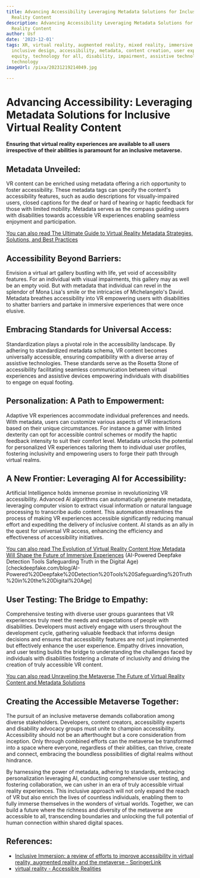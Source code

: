 ```yaml
---
title: Advancing Accessibility Leveraging Metadata Solutions for Inclusive Virtual
  Reality Content
description: Advancing Accessibility Leveraging Metadata Solutions for Inclusive Virtual
  Reality Content
author: Usf
date: '2023-12-01'
tags: XR, virtual reality, augmented reality, mixed reality, immersive technology,
  inclusive design, accessibility, metadata, content creation, user experience, digital
  equity, technology for all, disability, impairment, assistive technology, adaptive
  technology
imageUrl: /pixa/20231219214049.jpg

---
```

# Advancing Accessibility: Leveraging Metadata  Solutions for Inclusive Virtual  Reality  Content

**Ensuring that virtual reality experiences are available to all users irrespective of their abilities is  paramount  for an inclusive metaverse.**

## Metadata Unveiled:

VR content can be enriched using metadata  offering a rich opportunity to foster accessibility. These metadata tags can specify the content's accessibility features, such as  audio descriptions for visually-impaired users, closed captions for the deaf or hard of hearing  or haptic feedback for those with limited  mobility.   Metadata serves as the compass guiding users with disabilities towards accessible VR experiences enabling  seamless  enjoyment and participation.

[You can also read The Ultimate Guide to Virtual Reality  Metadata Strategies, Solutions, and Best Practices](The%20Ultimate%20Guide%20to%20Virtual%20Reality%20Metadata%20Strategies%2C%20Solutions%2C%20and%20Best%20Practices)


## Accessibility Beyond Barriers:

Envision a virtual art gallery bustling with life, yet void of accessibility features. For  an individual with  visual impairments, this gallery may as well be an empty void. But with  metadata that individual can revel in the splendor of Mona Lisa's smile or the intricacies of Michelangelo's David. Metadata breathes accessibility  into VR empowering users with disabilities to shatter barriers and partake in  immersive experiences that were once elusive.

##  Embracing Standards for  Universal  Access:

Standardization plays a pivotal  role in the accessibility  landscape. By adhering to standardized metadata schema, VR content becomes universally accessible, ensuring compatibility with a  diverse  array of  assistive technologies. These  standards serve as the Rosetta Stone of accessibility facilitating  seamless communication between  virtual experiences and assistive devices empowering individuals with disabilities to engage on  equal footing.

## Personalization: A Path to Empowerment:

Adaptive VR experiences  accommodate individual  preferences and needs. With metadata, users can  customize various aspects of VR interactions based on their unique circumstances. For instance a gamer with limited dexterity can opt for accessible control schemes or modify the  haptic feedback intensity to suit their comfort level. Metadata unlocks the  potential for personalized VR experiences tailoring them to individual user profiles, fostering inclusivity and empowering users to forge their path through virtual realms.

## A New Frontier: Leveraging AI for Accessibility:

Artificial Intelligence holds immense promise in revolutionizing VR accessibility.  Advanced AI algorithms can  automatically generate metadata,  leveraging computer vision to extract visual information or natural language processing to transcribe  audio content. This automation streamlines the process of making VR experiences accessible significantly  reducing manual effort and expediting the delivery of inclusive content.  AI stands as an ally in  the quest  for universal VR access, enhancing the efficiency  and effectiveness of accessibility initiatives.

[You can also read The Evolution of Virtual Reality Content How Metadata Will Shape  the  Future of Immersive Experiences](The%20Evolution%20of%20Virtual%20Reality%20Content%20How%20Metadata%20Will%20Shape%20the%20Future%20of%20Immersive%20Experiences)
(AI-Powered Deepfake Detection  Tools Safeguarding Truth in the Digital Age)[checkdeepfake.com/blog/AI-Powered%20Deepfake%20Detection%20Tools%20Safeguarding%20Truth%20in%20the%20Digital%20Age]


## User Testing: The Bridge to Empathy:

Comprehensive testing with diverse user groups guarantees that  VR experiences truly meet the needs and expectations  of people with disabilities.  Developers must actively engage with users throughout  the development  cycle, gathering valuable feedback that informs design decisions and ensures that accessibility features are not  just implemented but effectively enhance the user experience. Empathy drives innovation, and user testing builds the bridge to understanding the challenges faced by individuals with disabilities fostering a climate  of inclusivity and driving the creation of truly accessible  VR content.

[You can also read Unraveling the Metaverse The Future  of Virtual Reality Content and Metadata Solutions](Unraveling%20the%20Metaverse%20The%20Future%20of%20Virtual%20Reality%20Content%20and%20Metadata%20Solutions)


## Creating the Accessible Metaverse Together:

The pursuit of an inclusive  metaverse demands collaboration  among diverse stakeholders. Developers, content creators, accessibility experts  and disability advocacy groups must unite to champion accessibility. Accessibility should not be an afterthought but a core consideration from  inception. Only through  combined efforts can  the metaverse be transformed  into a space  where everyone, regardless of their abilities, can thrive, create and  connect, embracing the boundless possibilities of digital realms without hindrance.

By harnessing  the power of metadata, adhering to standards, embracing personalization leveraging AI, conducting comprehensive user testing, and fostering collaboration, we can usher  in an era of truly accessible virtual reality experiences. This inclusive approach will not only expand the reach of VR  but also enrich the lives of countless individuals, enabling them to fully immerse themselves in the wonders of virtual worlds. Together, we can build a future where the richness and diversity of  the metaverse are accessible to all, transcending boundaries and unlocking the  full potential of human connection within shared digital spaces.

## References:
- [Inclusive Immersion: a review of efforts to improve accessibility in virtual reality, augmented reality and the metaverse - SpringerLink](https://link.springer.com/article/10.1007/s10055-023-00850-8)
- [virtual reality - Accessible Realities](http://accessiblerealities.com/blog/tag/virtual-reality/)
